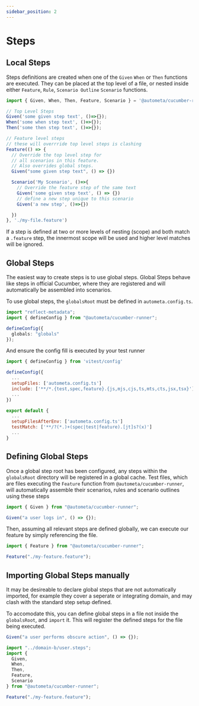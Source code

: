 ```yaml
---
sidebar_position: 2
---
```



# Steps

## Local Steps

Steps definitions are created when one of the `Given` `When` or `Then` functions
are executed. They can be placed at the top level of a file, or nested inside either
`Feature`, `Rule`, `Scenario Outline` `Scenario` functions.

```ts title='Defining Steps'
import { Given, When, Then, Feature, Scenario } = '@autometa/cucumber-runner';

// Top Level Steps
Given('some given step text', ()=>{});
When('some when step text', ()=>{});
Then('some then step text', ()=>{});

// Feature level steps
// these will overrride top level steps is clashing
Feature(() => {
  // Override the top level step for
  // all scenarios in this feature.
  // Also overrides global steps.
  Given("some given step text", () => {})

  Scenario('My Scenario', ()=>{
    // Override the feature step of the same text
    Given('some given step text', () => {})
    // define a new step unique to this scenario
    Given('a new step', ()=>{})

  })
}, './my-file.feature')
```

If a step is defined at two or more levels of nesting (scope) and both
match a `.feature` step, the innermost scope will be used and higher level
matches will be ignored.

## Global Steps

The easiest way to create steps is to use global steps. Global Steps
behave like steps in official Cucumber, where they are registered and
will automatically be assembled into scenarios.

To use global steps, the `globalsRoot` must be defined in `autometa.config.ts`.

```ts
import "reflect-metadata";
import { defineConfig } from "@autometa/cucumber-runner";

defineConfig({
  globals: "globals"
});
```

And ensure the config fill is executed by your test runner

<Tabs>

  <TabItem value="vitest" label="Vitest">

```js title='vitest.config.js'
import { defineConfig } from 'vitest/config'

defineConfig({
  ...
  setupFiles: ['autometa.config.ts']
  include: ['**/*.{test,spec,feature}.{js,mjs,cjs,ts,mts,cts,jsx,tsx}']
  ...
})

```

  </TabItem>

  <TabItem value="jest" label="Jest">

```js title='jest.config.js'
export default {
  ...
  setupFilesAfterEnv: ['autometa.config.ts']
  testMatch: ['**/?(*.)+(spec|test|feature).[jt]s?(x)']
  ...
}
```

  </TabItem>

</Tabs>

## Defining Global Steps

Once a global step root has been configured, any steps within the `globalsRoot`
directory will be registered in a global cache. Test files, which are files
executing the `Feature` function from `@autometa/cucumber-runner`, will automatically
assemble their scenarios, rules and scenario outlines using these steps

```ts title='globals/user.steps'
import { Given } from "@autometa/cucumber-runner";

Given("a user logs in", () => {});
```

Then, assuming all relevant steps are defined globally, we can execute our
feature by simply referencing the file.

```ts
import { Feature } from "@autometa/cucumber-runner";

Feature("./my-feature.feature");
```

## Importing Global Steps manually

It may be desireable to declare global steps that
are not automatically imported, for example they cover a seperate
or integrating domain, and may clash with the standard step setup
defined.

To accomodate this, you can define global steps in a file not
inside the `globalsRoot`, and `import` it. This will register
the defined steps for the file being executed.

```ts title='domain-b/user.steps'
Given("a user performs obscure action", () => {});
```

```ts title='test/my-feature.test'
import "../domain-b/user.steps";
import {
  Given,
  When,
  Then,
  Feature,
  Scenario
} from "@autometa/cucumber-runner";

Feature("./my-feature.feature");
```

